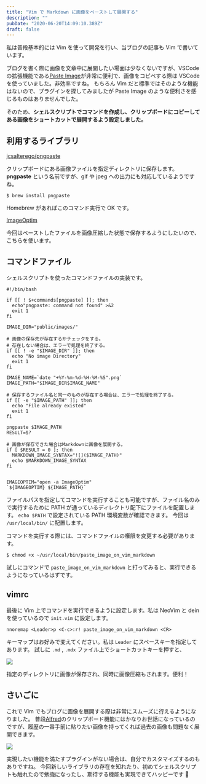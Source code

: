 ```yaml
---
title: "Vim で Markdown に画像をペーストして展開する"
description: ""
pubDate: "2020-06-20T14:09:10.389Z"
draft: false
---
```


私は普段基本的には Vim を使って開発を行い、当ブログの記事も Vim で書いています。

ブログを書く際に画像を文章中に展開したい場面は少なくないですが、VSCode の拡張機能である[Paste Image](https://marketplace.visualstudio.com/items?itemName=mushan.vscode-paste-image)が非常に便利で、画像をコピペする際は VSCode を使っていました。非効率ですね。
もちろん Vim だと標準ではそのような機能はないので、プラグインを探してみましたが Paste Image のような便利さを感じるものはありませんでした。

そのため、**シェルスクリプトでコマンドを作成し、クリップボードにコピーしてある画像をショートカットで展開するよう設定しました。**

## 利用するライブラリ

[jcsalterego/pngpaste](https://github.com/jcsalterego/pngpaste)

クリップボードにある画像ファイルを指定ディレクトリに保存します。**pngpaste** という名前ですが、gif や jpeg への出力にも対応しているようですね。

```shell
$ brew install pngpaste
```

Homebrew があればこのコマンド実行で OK です。

[ImageOptim](https://imageoptim.com/mac)

今回はペーストしたファイルを画像圧縮した状態で保存するようにしたいので、こちらを使います。

## コマンドファイル

シェルスクリプトを使ったコマンドファイルの実装です。

```shell
#!/bin/bash

if [[ ! $+commands[pngpaste] ]]; then
  echo"pngpaste: command not found" >&2
  exit 1
fi

IMAGE_DIR="public/images/"

# 画像の保存先が存在するかチェックをする。
# 存在しない場合は、エラーで処理を終了する。
if [[ ! -e "$IMAGE_DIR" ]]; then
  echo "No image Directory"
  exit 1
fi

IMAGE_NAME=`date "+%Y-%m-%d-%H-%M-%S".png`
IMAGE_PATH="$IMAGE_DIR$IMAGE_NAME"

# 保存するファイル名と同一のものが存在する場合は、エラーで処理を終了する。
if [[ -e "$IMAGE_PATH" ]]; then
  echo "File already existed"
  exit 1
fi

pngpaste $IMAGE_PATH
RESULT=$?

# 画像が保存できた場合はMarkdownに画像を展開する。
if [ $RESULT = 0 ]; then
  MARKDOWN_IMAGE_SYNTAX="![]($IMAGE_PATH)"
  echo $MARKDOWN_IMAGE_SYNTAX
fi


IMAGEOPTIM="open -a ImageOptim"
`${IMAGEOPTIM} ${IMAGE_PATH}`
```

ファイルパスを指定してコマンドを実行することも可能ですが、ファイル名のみで実行するために PATH が通っているディレクトリ配下にファイルを配置します。
`echo $PATH` で設定されている PATH 環境変数が確認できます。
今回は `/usr/local/bin/` に配置します。

コマンドを実行する際には、コマンドファイルの権限を変更する必要があります。

```shell
$ chmod +x ~/usr/local/bin/paste_image_on_vim_markdown
```

試しにコマンドで `paste_image_on_vim_markdown` と打ってみると、実行できるようになっているはずです。

## vimrc

最後に Vim 上でコマンドを実行できるように設定します。私は NeoVim と dein を使っているので `init.vim` に設定します。

```
nnoremap <Leader>p <C-c>:r! paste_image_on_vim_markdown <CR>
```

キーマップはお好みで変えてください。私は `Leader` にスペースキーを指定してあります。
試しに `.md` , `.mdx` ファイル上でショートカットキーを押すと、

![](/2020-06-22-02-57-09.png)

指定のディレクトリに画像が保存され、同時に画像圧縮もされます。便利！

## さいごに

これで Vim でもブログに画像を展開する際は非常にスムーズに行えるようになりました。
普段[Alfred](https://www.alfredapp.com/)のクリップボード機能にはかなりお世話になっているのですが、履歴の一番手前に貼りたい画像を持ってくれば過去の画像も問題なく展開できます。

![](/2020-06-22-03-03-11.png)

実現したい機能を満たすプラグインがない場合は、自分でカスタマイズするのもありですね。
今回新しいライブラリの存在を知れたり、初めてシェルスクリプトも触れたので勉強になったし、期待する機能も実現できてハッピーです 🙌
